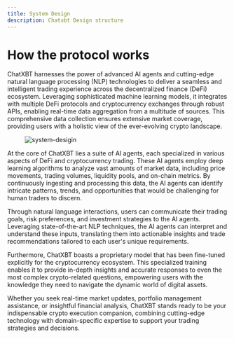 ```yaml
---
title: System Design
description: Chatxbt Design structure
---
```


# How the protocol works

ChatXBT harnesses the power of advanced AI agents and cutting-edge natural language processing (NLP) technologies to deliver a seamless and intelligent trading experience across the decentralized finance (DeFi) ecosystem. Leveraging sophisticated machine learning models, it integrates with multiple DeFi protocols and cryptocurrency exchanges through robust APIs, enabling real-time data aggregation from a multitude of sources. This comprehensive data collection ensures extensive market coverage, providing users with a holistic view of the ever-evolving crypto landscape.

<figure>
  <img alt="system-desigin" src="/system.svg" />
</figure>

At the core of ChatXBT lies a suite of AI agents, each specialized in various aspects of DeFi and cryptocurrency trading. These AI agents employ deep learning algorithms to analyze vast amounts of market data, including price movements, trading volumes, liquidity pools, and on-chain metrics. By continuously ingesting and processing this data, the AI agents can identify intricate patterns, trends, and opportunities that would be challenging for human traders to discern.

Through natural language interactions, users can communicate their trading goals, risk preferences, and investment strategies to the AI agents. Leveraging state-of-the-art NLP techniques, the AI agents can interpret and understand these inputs, translating them into actionable insights and trade recommendations tailored to each user's unique requirements.

Furthermore, ChatXBT boasts a proprietary model that has been fine-tuned explicitly for the cryptocurrency ecosystem. This specialized training enables it to provide in-depth insights and accurate responses to even the most complex crypto-related questions, empowering users with the knowledge they need to navigate the dynamic world of digital assets.

Whether you seek real-time market updates, portfolio management assistance, or insightful financial analysis, ChatXBT stands ready to be your indispensable crypto execution companion, combining cutting-edge technology with domain-specific expertise to support your trading strategies and decisions.
